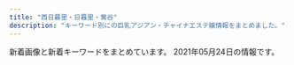 ```yaml
---
title: "西日暮里・日暮里・鶯谷"
description: "キーワード別にの巨乳アジアン・チャイナエステ嬢情報をまとめました。"
---
```


新着画像と新着キーワードをまとめています。
2021年05月24日の情報です。

<DmmAffiliateIns />
<KeywordTable
  shops={
    [
    {
        "url": "http://flowerscent.este.work/",
        "keywords": {
            "C": 48,
            "E": 24,
            "D": 12,
            "84": 12,
            "87": 24,
            "86": 12,
            "83": 36
        },
        "station": "JR\u897f\u65e5\u66ae\u91cc\u99c5",
        "name": "\u3075\u308f\u3075\u308f",
        "img_links": [
            "http://flowerscent.este.work/head_3_4691_1556258938113847.png",
            "http://flowerscent.este.work/2/uploadimg/1621772192.jpeg",
            "http://flowerscent.este.work/2/uploadimg/1621772225.jpg",
            "http://flowerscent.este.work/2/uploadimg/1600260826.jpg",
            "http://flowerscent.este.work/head_1_4691_1553674270167089.png",
            "http://flowerscent.este.work/head_2_4691_1553674270815382.png",
            "http://flowerscent.este.work/2/uploadimg/1599833697.jpg"
        ]
    },
    {
        "station": "JR\u65e5\u66ae\u91cc\u99c5\u6771\u53e3",
        "url": "http://es-minami.com/",
        "img_links": [
            "http://es-minami.com/gals/sayuri2.jpg",
            "http://es-minami.com/images/news.png",
            "http://www.es-minami.com/images/rika1.jpg",
            "http://www.es-minami.com/img/sayuri1.jpg",
            "http://es-minami.com/images/mika1.jpg",
            "http://es-minami.com/gals/rika1.jpg",
            "http://es-minami.com/images/sayuri1.jpg",
            "http://es-minami.com/gals/sayuri1.jpg",
            "http://www.es-minami.com/images/pick_staff6.jpg",
            "http://www.es-minami.com/images/nana1.jpg",
            "http://www.es-minami.com/img/yuki1.jpg",
            "http://es-minami.com/images/sayuri2.jpg",
            "http://www.es-minami.com/gals/nana1.jpg",
            "http://www.es-minami.com/gals/mika2.jpg",
            "http://www.es-minami.com/images/mobole.png",
            "http://www.es-minami.com/gals/mika1.jpg",
            "http://es-minami.com/img/riri1.jpg",
            "http://es-minami.com/gals/mika2.jpg",
            "http://es-minami.com/images/mobole.png",
            "http://es-minami.com/images/staff-bar.png",
            "http://www.es-minami.com/img/mika1.jpg",
            "http://www.es-minami.com/images/sayuri1.jpg",
            "http://www.es-minami.com/gals/sayuri2.jpg",
            "http://es-minami.com/gals/mika1.jpg",
            "http://www.es-minami.com/images/yuki1.jpg",
            "http://es-minami.com/images/yuki1.jpg",
            "http://www.es-minami.com/img/mika2.jpg",
            "http://www.es-minami.com/gals/sayuri1.jpg",
            "http://www.es-minami.com/gals/riri1.jpg",
            "http://es-minami.com/images/riri1.jpg",
            "http://es-minami.com/images/rika1.jpg",
            "http://es-minami.com/gals/yuki1.jpg",
            "http://www.es-minami.com/gals/sakura1.jpg",
            "http://www.es-minami.com/img/riri1.jpg",
            "http://www.es-minami.com/images/sayuri2.jpg",
            "http://www.es-minami.com/images/mika2.jpg",
            "http://es-minami.com/img/yuki1.jpg",
            "http://www.es-minami.com/img/nana1.jpg",
            "http://www.es-minami.com/images/mika1.jpg",
            "http://www.es-minami.com/images/riri1.jpg",
            "http://es-minami.com/img/mika2.jpg",
            "http://es-minami.com/gals/riri1.jpg",
            "http://es-minami.com/gals/nana1.jpg",
            "http://es-minami.com/img/mika1.jpg",
            "http://es-minami.com/img/sayuri2.jpg",
            "http://www.es-minami.com/img/sayuri2.jpg",
            "http://es-minami.com/images/nana1.jpg",
            "http://www.es-minami.com/gals/rika1.jpg",
            "http://www.es-minami.com/images/staff-bar.png",
            "http://es-minami.com/img/nana1.jpg",
            "http://es-minami.com/images/pick_staff6.jpg",
            "http://es-minami.com/img/sayuri1.jpg",
            "http://es-minami.com/gals/sakura1.jpg",
            "http://es-minami.com/images/mika2.jpg",
            "http://www.es-minami.com/gals/yuki1.jpg",
            "http://www.es-minami.com/images/news.png"
        ],
        "keywords": {},
        "name": "\u307f\u306a\u307f"
    },
    {
        "name": "\u30ed\u30fc\u30ba",
        "img_links": [
            "http://www.minopom.xyz/picture/head.jpg",
            "http://minopom.xyz/picture/room3.jpg",
            "http://minopom.xyz/uploads/allimg/210410/1-210410145204C9.jpg",
            "http://minopom.xyz/picture/room2.jpg",
            "http://www.minopom.xyz/uploads/allimg/210410/1-21041014413S64.jpg",
            "http://minopom.xyz/uploads/allimg/210410/1-210410144323118.jpg",
            "http://www.minopom.xyz/picture/img.site-builder.jpg",
            "http://minopom.xyz/picture/room1.jpg",
            "http://minopom.xyz/uploads/allimg/210410/1-210410144PY50.jpg",
            "http://minopom.xyz/picture/totop_04.png",
            "http://minopom.xyz/uploads/210406/1-210406143244C2.jpg",
            "http://minopom.xyz/uploads/allimg/210410/1-21041014500NX.jpg",
            "http://www.minopom.xyz/uploads/allimg/210410/1-210410145124148.jpg",
            "http://minopom.xyz/uploads/allimg/210406/1-21040614313L45.jpg",
            "http://www.minopom.xyz/uploads/allimg/210410/1-210410144PY50.jpg",
            "http://www.minopom.xyz/uploads/allimg/210410/1-210410145204C9.jpg",
            "http://www.minopom.xyz/uploads/allimg/210410/1-21041014500NX.jpg",
            "http://minopom.xyz/picture/head.jpg",
            "http://www.minopom.xyz/uploads/allimg/210410/1-210410144U4934.jpg",
            "http://minopom.xyz/uploads/allimg/210410/1-2104101450455A.jpg",
            "http://www.minopom.xyz/uploads/allimg/210410/1-2104101450455A.jpg",
            "http://minopom.xyz/uploads/210419/1-21041914162C16.jpg",
            "http://minopom.xyz/picture/img.site-builder.jpg",
            "http://minopom.xyz/uploads/210406/1-210406143111G0.jpg",
            "http://minopom.xyz/uploads/210406/1-2104061433121E.jpg",
            "http://minopom.xyz/uploads/allimg/210410/1-210410145124148.jpg",
            "http://www.minopom.xyz/picture/totop_04.png",
            "http://minopom.xyz/uploads/allimg/210410/1-21041014450GC.jpg",
            "http://www.minopom.xyz/uploads/allimg/210410/1-21041014450GC.jpg",
            "http://minopom.xyz/uploads/210430/1-2104301Q63S18.jpg",
            "http://minopom.xyz/uploads/allimg/210410/1-21041014413S64.jpg",
            "http://minopom.xyz/uploads/allimg/210410/1-210410144U4934.jpg"
        ],
        "url": "http://minopom.xyz/",
        "keywords": {
            "\u4e73": 4
        },
        "station": "JR\u7530\u7aef\u99c5"
    },
    {
        "keywords": {
            "D": 47,
            "86": 19,
            "E": 6,
            "94": 3,
            "C": 19,
            "85": 15,
            "F": 3
        },
        "img_links": [
            "http://www.mac-riraku106.xyz/uploads/191128/1-19112Q31009521.jpg",
            "http://www.mac-riraku106.xyz/static/picture/top-img02.png",
            "http://www.mac-riraku106.xyz/uploads/191128/1-19112Q3111UF.jpg",
            "http://www.mac-riraku106.xyz/uploads/191106/1-191106092S0357.jpg",
            "http://www.mac-riraku106.xyz/static/picture/top-img01.png",
            "http://www.mac-riraku106.xyz/uploads/190723/33-1.jpg",
            "http://www.mac-riraku106.xyz/uploads/190723/23-1.jpg",
            "http://www.mac-riraku106.xyz/uploads/191209/1-191209123459153.jpg",
            "http://www.mac-riraku106.xyz/static/picture/1.jpg",
            "http://www.mac-riraku106.xyz/uploads/191219/1-19121912423J29.jpg",
            "http://www.mac-riraku106.xyz/uploads/190723/10-2.jpg",
            "http://www.mac-riraku106.xyz/uploads/200501/1-200501145011C2.jpg",
            "http://www.mac-riraku106.xyz/uploads/200310/1-20031013091I08.jpg",
            "http://www.mac-riraku106.xyz/uploads/190926/1-1Z926131R6102.jpg",
            "http://www.mac-riraku106.xyz/uploads/200317/1-20031G4420c38.jpg",
            "http://www.mac-riraku106.xyz/uploads/200501/1-200501125251121.jpg",
            "http://www.mac-riraku106.xyz/uploads/190826/1-1ZR6144611E0.jpg",
            "http://www.mac-riraku106.xyz/uploads/200310/1-200310130925920.jpg",
            "http://www.mac-riraku106.xyz/uploads/190906/1-1ZZ6125225A4.jpg",
            "http://www.mac-riraku106.xyz/uploads/200501/1-200501145002a7.jpg",
            "http://www.mac-riraku106.xyz/uploads/200818/1-200QQ5535E92.jpg",
            "http://www.mac-riraku106.xyz/uploads/190723/1-2.jpg",
            "http://www.mac-riraku106.xyz/static/picture/michi01.png",
            "http://www.mac-riraku106.xyz/uploads/200801/1-200P1110A4M2.jpg",
            "http://www.mac-riraku106.xyz/static/picture/2.jpg",
            "http://www.mac-riraku106.xyz/uploads/190723/23-2.jpg",
            "http://www.mac-riraku106.xyz/uploads/190723/23-3.jpg",
            "http://www.mac-riraku106.xyz/uploads/200608/1-20060Q0251EY.jpg",
            "http://www.mac-riraku106.xyz/uploads/190723/34-1.jpg",
            "http://www.mac-riraku106.xyz/uploads/200310/1-200310130Z0421.jpg",
            "http://www.mac-riraku106.xyz/uploads/191219/1-191219124141563.jpg",
            "http://www.mac-riraku106.xyz/static/picture/tel.png",
            "http://www.mac-riraku106.xyz/uploads/200818/1-200QQ554231G.jpg",
            "http://www.mac-riraku106.xyz/uploads/200325/1-2003251H340B9.jpg",
            "http://www.mac-riraku106.xyz/uploads/200801/1-200P1110412514.jpg",
            "http://www.mac-riraku106.xyz/uploads/200501/1-200501125159161.jpg",
            "http://www.mac-riraku106.xyz/uploads/200501/1-200501125150516.jpg",
            "http://www.mac-riraku106.xyz/uploads/190723/25-1.jpg",
            "http://www.mac-riraku106.xyz/uploads/200801/1-200P1110631926.jpg",
            "http://www.mac-riraku106.xyz/uploads/191209/1-1912091229204E.jpg",
            "http://www.mac-riraku106.xyz/uploads/190723/30-1.jpg",
            "http://www.mac-riraku106.xyz/static/picture/michi02.png",
            "http://www.mac-riraku106.xyz/uploads/200501/1-200501125300127.jpg",
            "http://www.mac-riraku106.xyz/uploads/191128/1-19112Q3102OP.jpg",
            "http://www.mac-riraku106.xyz/uploads/200501/1-200501144951148.jpg",
            "http://www.mac-riraku106.xyz/uploads/190906/1-1ZZ612503C39.jpg",
            "http://www.mac-riraku106.xyz/uploads/200325/1-2003251H312V4.jpg",
            "http://www.mac-riraku106.xyz/uploads/200818/1-200QQ55415J4.jpg",
            "http://www.mac-riraku106.xyz/uploads/200608/1-20060Q02506204.jpg",
            "http://www.mac-riraku106.xyz/static/picture/top-img03.png",
            "http://www.mac-riraku106.xyz/uploads/191106/1-191106092J62Y.jpg",
            "http://www.mac-riraku106.xyz/uploads/200317/1-20031G44220J0.jpg",
            "http://www.mac-riraku106.xyz/uploads/191106/1-191106092T0531.jpg",
            "http://www.mac-riraku106.xyz/static/picture/top-img09.png",
            "http://www.mac-riraku106.xyz/uploads/191008/1-19100Q5453V63.jpg",
            "http://www.mac-riraku106.xyz/uploads/190826/1-1ZR614462Qa.jpg",
            "http://www.mac-riraku106.xyz/static/picture/call.png",
            "http://www.mac-riraku106.xyz/uploads/191209/1-191209122ZY50.jpg",
            "http://www.mac-riraku106.xyz/uploads/190723/21-1.jpg",
            "http://www.mac-riraku106.xyz/uploads/200317/1-20031G44235R7.jpg",
            "http://www.mac-riraku106.xyz/uploads/190723/1-1.jpg",
            "http://www.mac-riraku106.xyz/uploads/190926/1-1Z926131T2408.jpg",
            "http://www.mac-riraku106.xyz/uploads/190723/10-1.jpg",
            "http://www.mac-riraku106.xyz/uploads/191008/1-19100Q5451M20.jpg"
        ],
        "station": "JR\u65e5\u66ae\u91cc\u99c5\u5357\u53e3",
        "url": "http://www.mac-riraku106.xyz/",
        "name": "\u306f\u305f\u3061"
    },
    {
        "img_links": [
            "https://mominoki.tyo.ac/images/themes/pink/no1.png",
            "https://mominoki.tyo.ac/photos/sites/41/2020/09/2020092804344859.jpg",
            "https://mominoki.tyo.ac/photos/sites/41/2020/09/2020092804344656.jpg",
            "https://mominoki.tyo.ac/photos/sites/41/2021/03/202103150747058.jpg",
            "https://mominoki.tyo.ac/images/themes/pink/s_news.png",
            "https://mominoki.tyo.ac/images/themes/pink/mobile.jpg",
            "https://mominoki.tyo.ac/images/themes/pink/s_ranking.png",
            "https://mominoki.tyo.ac/images/themes/pink/s_pickup.png",
            "https://mominoki.tyo.ac/images/room2.jpg",
            "https://mominoki.tyo.ac/images/room3.jpg",
            "https://mominoki.tyo.ac/images/themes/pink/no2.png",
            "https://mominoki.tyo.ac/images/themes/pink/s_newface.png",
            "https://mominoki.tyo.ac/photos/sites/41/2021/03/202103150746598.jpg",
            "https://mominoki.tyo.ac/images/themes/pink/s_staff.png",
            "https://mominoki.tyo.ac/images/themes/pink/s_link.png",
            "https://mominoki.tyo.ac/photos/sites/41/2020/09/2020092804344750.jpg",
            "https://mominoki.tyo.ac/images/themes/pink/r3.jpg",
            "https://mominoki.tyo.ac/images/themes/pink/line.png",
            "https://mominoki.tyo.ac/photos/sites/41/2020/11/2020111401222038.jpg",
            "https://mominoki.tyo.ac/images/room4.jpg",
            "https://mominoki.tyo.ac/photos/sites/41/2020/09/2020092810535583.jpg",
            "https://mominoki.tyo.ac/images/room1.jpg",
            "https://mominoki.tyo.ac/photos/sites/41/2020/09/2020092801595154.jpg"
        ],
        "station": "\u753a\u5c4b\u99c51\u756a\u51fa\u53e3",
        "keywords": {
            "85": 12,
            "C": 15,
            "87": 8,
            "E": 4,
            "83": 4,
            "86": 4,
            "D": 24
        },
        "name": "\u3082\u307f\u306e\u6728",
        "url": "https://mominoki.tyo.ac/"
    },
    {
        "url": "http://esthe-aroma.red/",
        "name": "\u548c\u5408 \u308f\u3054\u3046",
        "station": "JR\u65e5\u66ae\u91cc\u99c5\u6771\u53e3",
        "img_links": [
            "http://esthe-aroma.red/images/r2.jpg",
            "http://esthe-aroma.red/images/news.png",
            "http://esthe-aroma.red/images/r3.jpg",
            "http://esthe-aroma.red/images/imm.jpg",
            "http://esthe-aroma.red/link/menlog.jpg",
            "http://esthe-aroma.red/images/r4.jpg",
            "http://esthe-aroma.red/images/cg03.jpg",
            "http://esthe-aroma.red/images/cg06.jpg",
            "http://esthe-aroma.red/images/r1.jpg",
            "http://esthe-aroma.red/images/sruru.jpg",
            "http://esthe-aroma.red/images/rec.png",
            "http://esthe-aroma.red/images/staff_s.png",
            "http://esthe-aroma.red/images/precau.png",
            "http://esthe-aroma.red/images/cg10.jpg",
            "http://esthe-aroma.red/images/kan.jpg",
            "http://esthe-aroma.red/images/cg01.jpg",
            "http://esthe-aroma.red/images/cg04.jpg",
            "http://esthe-aroma.red/images/cg02.jpg",
            "http://esthe-aroma.red/images/cg08.jpg",
            "http://esthe-aroma.red/images/evetop.png",
            "http://esthe-aroma.red/images/cg07.jpg",
            "http://esthe-aroma.red/images/top.png"
        ],
        "keywords": {
            "D": 7,
            "86": 8,
            "E": 1
        }
    },
    {
        "station": "JR\u897f\u65e5\u66ae\u91cc\u99c5",
        "img_links": [
            "http://onkyoukou.tyo.cm/photos/sites/88/2017/03/staff1.jpg",
            "http://onkyoukou.tyo.cm/images/s_mobile.jpg",
            "http://onkyoukou.tyo.cm/images/acc2.jpg",
            "http://onkyoukou.tyo.cm/images/s_face.jpg",
            "http://onkyoukou.tyo.cm/photos/sites/88/2020/03/2020030111163079.jpg",
            "http://onkyoukou.tyo.cm/images/face_bj.jpg",
            "http://onkyoukou.tyo.cm/images/nbj1.jpg",
            "http://onkyoukou.tyo.cm/images/n1.jpg",
            "http://onkyoukou.tyo.cm/images/s_staff.jpg",
            "http://onkyoukou.tyo.cm/images/acc3.jpg",
            "http://onkyoukou.tyo.cm/photos/sites/88/2017/03/staff4.jpg",
            "http://onkyoukou.tyo.cm/images/mobile.jpg",
            "http://onkyoukou.tyo.cm/images/s_news.jpg",
            "http://onkyoukou.tyo.cm/images/top.png",
            "http://onkyoukou.tyo.cm/images/s_pick.jpg",
            "http://onkyoukou.tyo.cm/images/s_staff1.jpg",
            "http://onkyoukou.tyo.cm/images/nbj3.jpg",
            "http://onkyoukou.tyo.cm/images/face_bj3.jpg",
            "http://onkyoukou.tyo.cm/images/s_link.jpg",
            "http://onkyoukou.tyo.cm/images/line.jpg",
            "http://onkyoukou.tyo.cm/photos/sites/88/2017/03/staff2.jpg",
            "http://onkyoukou.tyo.cm/images/n3.jpg",
            "http://onkyoukou.tyo.cm/images/acc1.jpg"
        ],
        "url": "http://onkyoukou.tyo.cm/",
        "name": "\u6e29\u99a8\u6e2f-\u304a\u3093\u304d\u3087\u3046\u3053\u3046-",
        "keywords": {
            "88": 6,
            "C": 13,
            "87": 3,
            "86": 3
        }
    },
    {
        "keywords": {},
        "station": "JR\u9daf\u8c37\u99c5\u5317\u53e3",
        "name": "\u30e9\u30d4\u30b9",
        "url": "http://lapis.tyo.cm/",
        "img_links": [
            "http://lapis.tyo.cm/images/nbj3.jpg",
            "http://lapis.tyo.cm/photos/sites/75/2021/05/202105180741411.jpg",
            "http://lapis.tyo.cm/images/pick_bj3.jpg",
            "http://lapis.tyo.cm/images/new.jpg",
            "http://lapis.tyo.cm/images/s_link.jpg",
            "http://lapis.tyo.cm/images/s_face.jpg",
            "http://lapis.tyo.cm/images/s_staff.jpg",
            "http://lapis.tyo.cm/photos/sites/75/2021/05/2021051807414276.jpg",
            "http://lapis.tyo.cm/images/s_blog.jpg",
            "http://lapis.tyo.cm/photos/sites/75/2019/12/2019121403210159.png",
            "http://lapis.tyo.cm/images/top.png",
            "http://lapis.tyo.cm/images/pick_bj1.jpg",
            "http://lapis.tyo.cm/images/nbj1.jpg",
            "http://lapis.tyo.cm/photos/sites/75/2021/05/2021051302480691.jpg",
            "http://lapis.tyo.cm/images/s_pick.jpg"
        ]
    },
    {
        "url": "http://www.relax-mirai.info/",
        "img_links": [
            "http://www.relax-mirai.info/images/m02.jpg",
            "http://www.relax-mirai.info/images/risa1.jpg",
            "http://www.relax-mirai.info/images/momo1.jpg",
            "http://www.relax-mirai.info/gals/emi1.jpg",
            "http://www.relax-mirai.info/gals/aki1.jpg",
            "http://www.relax-mirai.info/images/m03.jpg",
            "http://www.relax-mirai.info/images/info02.jpg",
            "http://www.relax-mirai.info/gals/risa1.jpg",
            "http://www.relax-mirai.info/i/images/sayuri1.jpg",
            "http://www.relax-mirai.info/i/120/sayuri1.jpg",
            "http://www.relax-mirai.info/images/info01.jpg",
            "http://www.relax-mirai.info/i/images/momo1.jpg",
            "http://www.relax-mirai.info/images/sayuri1.jpg",
            "http://www.relax-mirai.info/gals/kaka1.jpg",
            "http://www.relax-mirai.info/images/m04.jpg",
            "http://www.relax-mirai.info/images/qr.jpg"
        ],
        "station": "\u65e5\u66ae\u91cc\u99c5\u6771\u53e3",
        "name": "\u672a\u6765",
        "keywords": {}
    },
    {
        "img_links": [
            "http://lillian.work/staff/miki-s1.jpg",
            "http://lillian.work/room/esthe2.jpg",
            "http://lillian.work/room/tl1.jpg",
            "http://lillian.work/room/room-l2.jpg",
            "http://lillian.work/room/room-l3.jpg",
            "http://lillian.work/room/room-l4.jpg",
            "http://lillian.work/images/header3.png",
            "http://lillian.work/icon/facebook.png",
            "http://lillian.work/room/room-l1.jpg",
            "http://lillian.work/staff/miki-l1.jpg",
            "http://lillian.work/images/footer-r.png",
            "http://lillian.work/icon/google_plus.png",
            "http://lillian.work/room/tl2.jpg",
            "http://lillian.work/images/flower.png",
            "http://lillian.work/staff/nana-s1.jpg",
            "http://lillian.work/images/main1.jpg",
            "http://lillian.work/images/main-sp.jpg",
            "http://lillian.work/room/tl3.jpg",
            "http://lillian.work/images/clear.png",
            "http://lillian.work/images/footer-l.png",
            "http://lillian.work/icon/twitter.png",
            "http://lillian.work/room/esthe3.jpg",
            "http://lillian.work/room/esthe1.jpg",
            "http://lillian.work/button/staff.png",
            "http://lillian.work/icon/line.png",
            "http://lillian.work/staff/nana-l1.jpg",
            "http://lillian.work/button/home.png"
        ],
        "name": "Oasis\uff5e\u30aa\u30a2\u30b7\u30b9",
        "station": "JR\u9daf\u8c37\u99c5\u5317\u53e3",
        "keywords": {},
        "url": "http://lillian.work/"
    },
    {
        "station": "JR\u65e5\u66ae\u91cc\u99c5\u5357\u53e3",
        "url": "https://www.sofia-est.com/",
        "img_links": [
            "https://www.sofia-est.com/img/material/noimg_m.jpg",
            "https://www.sofia-est.com/img/girl/pickup/pickup20191220093623.jpg",
            "https://www.sofia-est.com/img/girl/list/s106_list.jpg",
            "https://www.sofia-est.com/img/girl/thumb/s97_2.jpg",
            "https://www.sofia-est.com/img/material/photo5.jpg",
            "https://www.sofia-est.com/img/material/yakusoku.png",
            "https://www.sofia-est.com/img/top/topslide20141211.jpg",
            "https://www.sofia-est.com/img/material/page3_subt1.png",
            "https://www.sofia-est.com/img/material/photo8.jpg",
            "https://www.sofia-est.com/img/girl/list/s111_list.jpg",
            "https://www.sofia-est.com/img/girl/list/s99_list.jpg",
            "https://www.sofia-est.com/img/material/top_newface.png",
            "https://www.sofia-est.com/img/girl/thumb/s100_2.jpg",
            "https://www.sofia-est.com/img/material/movie_right_yaji.png",
            "https://www.sofia-est.com/img/material/photo6.jpg",
            "https://www.sofia-est.com/img/girl/thumb/s99_2.jpg",
            "https://www.sofia-est.com/img/girl/list/s100_list.jpg",
            "https://www.sofia-est.com/img/girl/thumb/s106_3.jpg",
            "https://www.sofia-est.com/img/girl/main/s106_1.jpg",
            "https://www.sofia-est.com/img/girl/main/s92_1.jpg",
            "https://www.sofia-est.com/img/material/gm4_rollout.png",
            "https://www.sofia-est.com/img/girl/thumb/s99_1.jpg",
            "https://www.sofia-est.com/img/girl/list/s89_list.jpg",
            "https://www.sofia-est.com/img/girl/thumb/s106_5.jpg",
            "https://www.sofia-est.com/img/girl/main/s89_1.jpg",
            "https://www.sofia-est.com/img/material/page7_subt1.png",
            "https://www.sofia-est.com/img/material/page4_subt2.png",
            "https://www.sofia-est.com/img/material/gm1_rollout.png",
            "https://www.sofia-est.com/img/material/mob_m2_rev1.jpg",
            "https://www.sofia-est.com/img/material/movieicon.png",
            "https://www.sofia-est.com/img/girl/list/s92_list.jpg",
            "https://www.sofia-est.com/img/material/page5_subt2.png",
            "https://www.sofia-est.com/img/girl/mobilepickup/mobilepickup20200302124127.jpg",
            "https://www.sofia-est.com/img/girl/thumb/s108_1.jpg",
            "https://www.sofia-est.com/img/material/phototxt.jpg",
            "https://www.sofia-est.com/img/girl/thumb/s105_1.jpg",
            "https://www.sofia-est.com/img/material/iph.png",
            "https://www.sofia-est.com/img/material/page6_subt2.png",
            "https://www.sofia-est.com/img/material/top_twitter.png",
            "https://www.sofia-est.com/img/girl/thumb/s84_1.jpg",
            "https://www.sofia-est.com/img/material/top_kodawariimg1.jpg",
            "https://www.sofia-est.com/img/girl/list/s84_list.jpg",
            "https://www.sofia-est.com/img/banner/koko_120x60.png",
            "https://www.sofia-est.com/img/girl/thumb/s105_5.jpg",
            "https://www.sofia-est.com/img/top/topslide20150918.jpg",
            "https://www.sofia-est.com/img/girl/list/s105_list.jpg",
            "https://www.sofia-est.com/img/girl/main/s97_1.jpg",
            "https://www.sofia-est.com/img/girl/thumb/s105_4.jpg",
            "https://www.sofia-est.com/img/girl/thumb/s97_1.jpg",
            "https://www.sofia-est.com/img/material/photobig.jpg",
            "https://www.sofia-est.com/img/material/gm2_rollout.png",
            "https://www.sofia-est.com/img/material/mob_m4.jpg",
            "https://www.sofia-est.com/img/girl/thumb/s106_1.jpg",
            "https://www.sofia-est.com/img/girl/main/s84_1.jpg",
            "https://www.sofia-est.com/img/material/page3_1_subt2.png",
            "https://www.sofia-est.com/img/material/top_infomation.png",
            "https://www.sofia-est.com/img/material/top_movie.png",
            "https://www.sofia-est.com/img/girl/thumb/s81_5.jpg",
            "https://www.sofia-est.com/img/material/photo1.jpg",
            "https://www.sofia-est.com/img/material/course_tanta2.png",
            "https://www.sofia-est.com/img/material/top_news.png",
            "https://www.sofia-est.com/img/girl/list/s94_list.jpg",
            "https://www.sofia-est.com/img/material/mob_m1_rev1.jpg",
            "https://www.sofia-est.com/img/material/top_camp.png",
            "https://www.sofia-est.com/img/girl/thumb/s81_4.jpg",
            "https://www.sofia-est.com/img/material/sd_rt_btn.png",
            "https://www.sofia-est.com/img/material/pagetop_rollout.png",
            "https://www.sofia-est.com/img/material/page6_subt3.png",
            "https://www.sofia-est.com/img/girl/list/s108_list.jpg",
            "https://www.sofia-est.com/img/material/page8_subt1.png",
            "https://www.sofia-est.com/img/girl/thumb/s92_1.jpg",
            "https://www.sofia-est.com/img/girl/thumb/s113_2.jpg",
            "https://www.sofia-est.com/img/material/hosi5.png",
            "https://www.sofia-est.com/img/material/page2_subt1.png",
            "https://www.sofia-est.com/img/girl/thumb/s106_4.jpg",
            "https://www.sofia-est.com/img/material/noimg_b.jpg",
            "https://www.sofia-est.com/img/girl/main/s105_1.jpg",
            "https://www.sofia-est.com/img/girl/thumb/s56_1.jpg",
            "https://www.sofia-est.com/img/girl/thumb/s89_1.jpg",
            "https://www.sofia-est.com/img/material/gm5_rollout.png",
            "https://www.sofia-est.com/img/material/top_pickup.png",
            "https://www.sofia-est.com/img/girl/thumb/s89_2.jpg",
            "https://www.sofia-est.com/img/girl/pickup/pickup20200111122329.jpg",
            "https://www.sofia-est.com/img/girl/thumb/s113_1.jpg",
            "https://www.sofia-est.com/img/material/movie_left_yaji.png",
            "https://www.sofia-est.com/img/material/doublecourse_rev1.png",
            "https://www.sofia-est.com/img/girl/main/s99_1.jpg",
            "https://www.sofia-est.com/img/material/mobileqr.png",
            "https://www.sofia-est.com/img/girl/pickup/pickup20191220093702.jpg",
            "https://www.sofia-est.com/img/girl/thumb/s92_2.jpg",
            "https://www.sofia-est.com/img/material/noimg_thumb.jpg",
            "https://www.sofia-est.com/img/material/mob_m3_rev1.jpg",
            "https://www.sofia-est.com/img/material/coursepoint_rev2.png",
            "https://www.sofia-est.com/img/girl/list/s113_list.jpg",
            "https://www.sofia-est.com/img/girl/thumb/s57_1.jpg",
            "https://www.sofia-est.com/img/girl/thumb/s81_2.jpg",
            "https://www.sofia-est.com/img/girl/list/s56_list.jpg",
            "https://www.sofia-est.com/img/girl/pickup/pickup20190509222453.jpg",
            "https://www.sofia-est.com/img/what/coupon202009.png",
            "https://www.sofia-est.com/img/material/photo3.jpg",
            "https://www.sofia-est.com/img/girl/thumb/s94_2.jpg",
            "https://www.sofia-est.com/img/material/page6_subt1.png",
            "https://www.sofia-est.com/img/girl/main/s113_1.jpg",
            "https://www.sofia-est.com/img/material/mob_m5.jpg",
            "https://www.sofia-est.com/img/girl/thumb/s105_3.jpg",
            "https://www.sofia-est.com/img/girl/thumb/s106_2.jpg",
            "https://www.sofia-est.com/img/girl/main/s94_1.jpg",
            "https://www.sofia-est.com/img/girl/main/s57_1.jpg",
            "https://www.sofia-est.com/img/material/gm6_rollout.png",
            "https://www.sofia-est.com/img/material/page3_1_subt1.png",
            "https://www.sofia-est.com/img/material/page8_subt2.png",
            "https://www.sofia-est.com/img/material/course_tanta1.png",
            "https://www.sofia-est.com/img/girl/main/s81_1.jpg",
            "https://www.sofia-est.com/img/material/top_kodawari.png",
            "https://www.sofia-est.com/img/girl/list/s57_list.jpg",
            "https://www.sofia-est.com/img/material/photo4.jpg",
            "https://www.sofia-est.com/img/material/page5_subt1.png",
            "https://www.sofia-est.com/img/girl/thumb/s100_1.jpg",
            "https://www.sofia-est.com/img/girl/list/s81_list.jpg",
            "https://www.sofia-est.com/img/girl/list/s97_list.jpg",
            "https://www.sofia-est.com/img/girl/main/s100_1.jpg",
            "https://www.sofia-est.com/img/material/page4_subt1.png",
            "https://www.sofia-est.com/img/girl/thumb/s84_2.jpg",
            "https://www.sofia-est.com/img/top/topslide20141210.jpg",
            "https://www.sofia-est.com/img/girl/thumb/s81_3.jpg",
            "https://www.sofia-est.com/img/material/mob_youtube.png",
            "https://www.sofia-est.com/img/girl/thumb/s81_1.jpg",
            "https://www.sofia-est.com/img/girl/thumb/s94_1.jpg",
            "https://www.sofia-est.com/img/girl/thumb/s55_1.jpg",
            "https://www.sofia-est.com/img/material/movie20141210.jpg",
            "https://www.sofia-est.com/img/girl/list/s55_list.jpg",
            "https://www.sofia-est.com/img/material/photo2.jpg",
            "https://www.sofia-est.com/img/material/top_about.png",
            "https://www.sofia-est.com/img/material/gm3_rollout.png",
            "https://www.sofia-est.com/img/material/courseoption_rev1.png",
            "https://www.sofia-est.com/img/girl/thumb/s105_2.jpg",
            "https://www.sofia-est.com/img/material/photo7.jpg"
        ],
        "name": "\u30bd\u30d5\u30a3\u30a2",
        "keywords": {
            "\u30c0\u30a4\u30ca\u30de\u30a4\u30c8": 1,
            "E": 1,
            "G": 1,
            "\u30bb\u30af\u30b7\u30fc": 33
        }
    },
    {
        "img_links": [
            "http://chou.ies.bz/images/n1.jpg",
            "http://chou.ies.bz/photos/sites/85/2020/12/2020120204150858.jpg",
            "http://chou.ies.bz/photos/sites/85/2019/12/2019120602315853.jpg",
            "http://chou.ies.bz/images/s3.png",
            "http://chou.ies.bz/photos/sites/85/2019/07/2019070509385227.jpg",
            "http://chou.ies.bz/photos/sites/85/2019/07/2019070106320474.jpg",
            "http://chou.ies.bz/images/mobile.png",
            "http://chou.ies.bz/images/s_pick.png",
            "http://chou.ies.bz/photos/sites/85/2020/10/2020100610383828.jpg",
            "http://chou.ies.bz/photos/sites/85/2019/07/2019070106333414.jpg",
            "http://chou.ies.bz/images/s_staff.jpg",
            "http://chou.ies.bz/photos/sites/85/2020/12/2020120204265615.jpg",
            "http://chou.ies.bz/images/s1.png",
            "http://chou.ies.bz/photos/sites/85/2020/10/2020100610370157.jpg",
            "http://chou.ies.bz/images/n3.png",
            "http://chou.ies.bz/photos/sites/85/2021/04/2021042710033582.jpg",
            "http://chou.ies.bz/photos/sites/85/2019/06/2019062803491517.jpg",
            "http://chou.ies.bz/photos/sites/85/2019/07/2019070106340260.jpg",
            "http://chou.ies.bz/photos/sites/85/2021/05/2021051201142065.jpg",
            "http://chou.ies.bz/images/s_link.png",
            "http://chou.ies.bz/images/s_news.png",
            "http://chou.ies.bz/photos/sites/85/2020/12/2020121802483415.jpg",
            "http://chou.ies.bz/images/top.png",
            "http://chou.ies.bz/photos/sites/85/2019/07/2019070106330942.jpg"
        ],
        "station": "JR\u897f\u65e5\u66ae\u91cc\u99c5",
        "name": "\u706f\u308a\u5c4b",
        "keywords": {
            "85": 1,
            "C": 1,
            "84": 2,
            "D": 11,
            "E": 1,
            "87": 2,
            "86": 8
        },
        "url": "http://chou.ies.bz/"
    },
    {
        "img_links": [
            "http://es-rlx.com/staff/yuki/01.jpg",
            "http://es-rlx.com/img/ttl_rec.png",
            "http://es-rlx.com/img/youtube.jpg",
            "http://es-rlx.com/pic/top2.jpg",
            "http://es-rlx.com/staff/sakura/01mb.jpg",
            "http://es-rlx.com/pic/top3.jpg",
            "http://es-rlx.com/img/ttl_tnew.png",
            "http://es-rlx.com/i/files/homeimg.jpg",
            "http://es-rlx.com/img/ft_tel.png",
            "http://es-rlx.com/staff/yuki/01mb.jpg",
            "http://es-rlx.com/img/access/road02.jpg",
            "http://es-rlx.com/staff/minami/01mb.jpg",
            "http://es-rlx.com/img/access/kanban.png",
            "http://es-rlx.com/pic/head.png",
            "http://es-rlx.com/img/access/road04.jpg",
            "http://es-rlx.com/pic/top1.jpg",
            "http://es-rlx.com/staff/sakura/01.jpg",
            "http://es-rlx.com/img/access/road01.jpg",
            "http://es-rlx.com/img/ttl_mobile.png",
            "http://es-rlx.com/img/ttl_staff.png",
            "http://es-rlx.com/img/access/road03.jpg",
            "http://es-rlx.com/staff/minami/01.jpg",
            "http://es-rlx.com/img/access/roaddm.png"
        ],
        "url": "http://es-rlx.com/",
        "keywords": {
            "C": 15
        },
        "name": "\u5065\u7f8e\u5802",
        "station": "JR\u9daf\u8c37\u99c5\u5317\u53e3"
    },
    {
        "img_links": [
            "http://momo.tyo.cm/images/nav_link03.png",
            "http://momo.tyo.cm/images/nav_link01.png",
            "http://momo.tyo.cm/images/tit_com05.png",
            "http://momo.tyo.cm/images/nav_link06.png",
            "http://momo.tyo.cm/photos/sites/53/2021/02/2021021607405882.jpg",
            "http://momo.tyo.cm/photos/sites/53/2021/02/2021021607405730.jpg",
            "http://momo.tyo.cm/images/border02.png",
            "http://momo.tyo.cm/images/nav_link02.png",
            "http://momo.tyo.cm/images/pagetop.png",
            "http://momo.tyo.cm/images/tit_com03.png",
            "http://momo.tyo.cm/images/tit_link01.png",
            "http://momo.tyo.cm/photos/sites/53/2021/02/2021021607405658.jpg",
            "http://momo.tyo.cm/images/tit_com.png",
            "http://momo.tyo.cm/images/tit04.png",
            "http://momo.tyo.cm/images/tit_staff.png",
            "http://momo.tyo.cm/images/bg_pick.png",
            "http://momo.tyo.cm/images/tit01.png",
            "http://momo.tyo.cm/images/nav_link04.png",
            "http://momo.tyo.cm/photos/sites/53/2021/02/2021021607405578.jpg",
            "http://momo.tyo.cm/images/tit03.png",
            "http://momo.tyo.cm/images/tit_com04.png",
            "http://momo.tyo.cm/images/tit_com01.png",
            "http://momo.tyo.cm/images/tit02.png",
            "http://momo.tyo.cm/images/top_slider02.jpg",
            "http://momo.tyo.cm/images/tit05.png",
            "http://momo.tyo.cm/images/news.png",
            "http://momo.tyo.cm/images/nav_link05.png",
            "http://momo.tyo.cm/images/tit_com02.png",
            "http://momo.tyo.cm/images/border01.png",
            "http://momo.tyo.cm/images/top_slider01.jpg"
        ],
        "keywords": {
            "D": 20,
            "85": 5,
            "86": 15
        },
        "name": "\u6843",
        "station": "JR\u65e5\u66ae\u91cc\u99c5\u5357\u53e3",
        "url": "http://momo.tyo.cm/"
    },
    {
        "name": "\u7e01",
        "url": "http://www.en-nippori.net/",
        "keywords": {
            "C": 6
        },
        "img_links": [
            "http://www.en-nippori.net/image/therapist/04.jpg",
            "http://www.en-nippori.net/image/mainparts/images/navi01_06.jpg",
            "http://www.en-nippori.net/image/mainparts/main.jpg",
            "http://www.en-nippori.net/image/index/top.jpg",
            "http://www.en-nippori.net/image/therapist/02.jpg",
            "http://www.en-nippori.net/image/therapist/01.jpg",
            "http://www.en-nippori.net/image/mainparts/images/navi01_05.jpg",
            "http://www.en-nippori.net/image/therapist/03.jpg",
            "http://www.en-nippori.net/image/mainparts/images/navi01_03.jpg",
            "http://www.en-nippori.net/image/therapist/06.jpg",
            "http://www.en-nippori.net/image/mainparts/images/navi01_04.jpg",
            "http://www.en-nippori.net/image/mainparts/images/navi01_07.jpg",
            "http://www.en-nippori.net/image/mainparts/images/navi01_02.jpg"
        ],
        "station": "JR\u65e5\u66ae\u91cc\u99c5\u6771\u53e3"
    },
    {
        "keywords": {},
        "name": "\u307b\u307b\u3048\u307f",
        "url": "http://www.hohoemi.es-relax.info/",
        "img_links": [
            "http://www.hohoemi.es-relax.info/images/img04.jpg",
            "http://www.hohoemi.es-relax.info/images/r03.jpg",
            "http://www.hohoemi.es-relax.info/images/newsbar.jpg",
            "http://www.hohoemi.es-relax.info/images/r02.jpg",
            "http://www.hohoemi.es-relax.info/images/img03.jpg",
            "http://www.hohoemi.es-relax.info/gals/nanami1.jpg",
            "http://www.hohoemi.es-relax.info/i/room/r02.jpg",
            "http://www.hohoemi.es-relax.info/gals/mirai1.jpg",
            "http://www.hohoemi.es-relax.info/images/r01.jpg",
            "http://www.hohoemi.es-relax.info/i/room/r04.jpg",
            "http://www.hohoemi.es-relax.info/i/room/r03.jpg",
            "http://www.hohoemi.es-relax.info/gals/yuyu1.jpg",
            "http://www.hohoemi.es-relax.info/gals/nana1.jpg",
            "http://www.hohoemi.es-relax.info/images/r04.jpg",
            "http://www.hohoemi.es-relax.info/gals/karin1.jpg",
            "http://www.hohoemi.es-relax.info/images/img02.jpg",
            "http://www.hohoemi.es-relax.info/i/room/r01.jpg",
            "http://www.hohoemi.es-relax.info/images/r05.jpg",
            "http://www.hohoemi.es-relax.info/gals/monika1.jpg",
            "http://www.hohoemi.es-relax.info/images/162-1.jpg",
            "http://www.hohoemi.es-relax.info/gals/yuri1.jpg"
        ],
        "station": "JR\u897f\u65e5\u66ae\u91cc\u99c5"
    }
]
}
/>
<DmmAffiliateScript />
